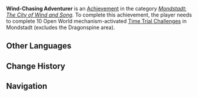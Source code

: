 {{Achievement Infobox
|title        = Wind-Chasing Adventurer
|id           = 80041
|order id     = 0041
|category     = Mondstadt: The City of Wind and Song
|description  = Complete 10 Open World mechanism-activated [[Time Trial Challenge]]s in Mondstadt (excludes the Dragonspine area).
|requirements = 
|primogems    = 10
|tracking     = Tracks the amount of Open World mechanism-activated Time Trial Challenges found in Mondstadt.
|topic        = Time Trial Challenges
|set          = Wind-Chasing Adventurer
|tier         = 2
|tiers_total  = 3
|tier1        = Wind-Chasing Adventurer (Tier 1)
|tier2        = Wind-Chasing Adventurer (Tier 2)
|tier3        = Wind-Chasing Adventurer (Tier 3)
|prev         = Wind-Chasing Adventurer (Tier 1)
|next         = Wind-Chasing Adventurer (Tier 3)
}}
'''Wind-Chasing Adventurer''' is an [[Achievement]] in the category ''[[Mondstadt: The City of Wind and Song]]''. To complete this achievement, the player needs to complete 10 Open World mechanism-activated [[Time Trial Challenge]]s in Mondstadt (excludes the Dragonspine area).
<!--
==Trivia==

==Video Guides==
{{EVT
|video1   = 
|caption1 = 
}}
-->
==Other Languages==
{{Transclude|Wind-Chasing Adventurer|Other Languages}}

==Change History==
{{Change History|1.0}}
<!--
==References==
{{Reflist}}
-->
==Navigation==
{{Achievement Navbox|Mondstadt: The City of Wind and Song}}